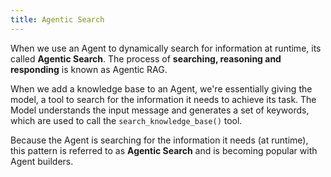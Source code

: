 ```yaml
---
title: Agentic Search
---
```


When we use an Agent to dynamically search for information at runtime, its called **Agentic Search**. The process of **searching, reasoning and responding** is known as Agentic RAG.

When we add a knowledge base to an Agent, we're essentially giving the model, a tool to search for the information it needs to achieve its task. The Model understands the input message and generates a set of keywords, which are used to call the `search_knowledge_base()` tool.

Because the Agent is searching for the information it needs (at runtime), this pattern is referred to as **Agentic Search** and is becoming popular with Agent builders.